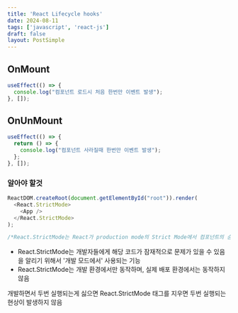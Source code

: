```yaml
---
title: 'React Lifecycle hooks'
date: 2024-08-11
tags: ['javascript', 'react-js']
draft: false
layout: PostSimple
---
```


## OnMount

```javascript
useEffect(() => {
  console.log("컴포넌트 로드시 처음 한번만 이벤트 발생");
}, []);
```

## OnUnMount

```javascript
useEffect(() => {
  return () => {
    console.log("컴포넌트 사라질때 한번만 이벤트 발생");
  };
}, []);
```

### 알아야 할것

```javascript
ReactDOM.createRoot(document.getElementById("root")).render(
  <React.StrictMode>
    <App />
  </React.StrictMode>
);

/*React.StrictMode는 React가 production mode의 Strict Mode에서 컴포넌트의 순수성을 검사하기 위해 useEffect를 두번 실행함*/
```

- React.StrictMode는 개발자들에게 해당 코드가 잠재적으로 문제가 있을 수 있음을 알리기 위해서 '개발 모드에서' 사용되는 기능
- React.StrictMode는 개발 환경에서만 동작하며, 실제 배포 환경에서는 동작하지 않음

개발하면서 두번 실행되는게 싫으면 React.StrictMode 태그를 지우면 두번 실행되는 현상이 발생하지 않음
